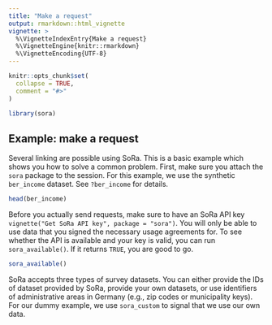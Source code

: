 ```yaml
---
title: "Make a request"
output: rmarkdown::html_vignette
vignette: >
  %\VignetteIndexEntry{Make a request}
  %\VignetteEngine{knitr::rmarkdown}
  %\VignetteEncoding{UTF-8}
---
```


```r
knitr::opts_chunk$set(
  collapse = TRUE,
  comment = "#>"
)
```

```r
library(sora)
```

## Example: make a request

Several linking are possible using SoRa. This is a basic example which shows you how to solve a common problem.
First, make sure you attach the `sora` package to the session. For this example, we use the synthetic `ber_income` dataset.
See `?ber_income` for details.

```r
head(ber_income)
```

Before you actually send requests, make sure to have an SoRa API key `vignette("Get SoRa API key", package = "sora")`.
You will only be able to use data that you signed the necessary usage agreements for. To see whether the API is available and your key is
valid, you can run `sora_available()`. If it returns `TRUE`, you are good to go.

``` r
sora_available()
```

SoRa accepts three types of survey datasets. You can either provide the IDs of dataset provided by SoRa, provide your own datasets, or use
identifiers of administrative areas in Germany (e.g., zip codes or municipality keys). For our dummy example, we use `sora_custom` to
signal that we use our own data.